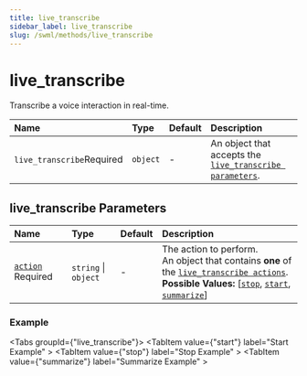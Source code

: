```yaml
---
title: live_transcribe
sidebar_label: live_transcribe
slug: /swml/methods/live_transcribe
---
```



# live_transcribe

Transcribe a voice interaction in real-time.

| Name                                                            | Type     | Default | Description                                                                             |
|:----------------------------------------------------------------|:---------|:--------|:----------------------------------------------------------------------------------------|
| `live_transcribe`<span className="required-arg">Required</span> | `object` | -       | An object that accepts the [`live_transcribe parameters`](#live_transcribe-parameters). |

## **live_transcribe Parameters**

| Name                                                                                            | Type                 | Default | Description                                                                                                                                                                                                                                                                                                             |
|:------------------------------------------------------------------------------------------------|:---------------------|:--------|:------------------------------------------------------------------------------------------------------------------------------------------------------------------------------------------------------------------------------------------------------------------------------------------------------------------------|
| [`action`](/swml/methods/live_transcribe/action) <span className="required-arg">Required</span> | `string` \| `object` | -       | The action to perform.<br/>An object that contains **one** of the [`live_transcribe actions`](./action/index.mdx).<br/>**Possible Values:** [[`stop`](/swml/methods/live_transcribe/action/stop), [`start`](/swml/methods/live_transcribe/action/start), [`summarize`](/swml/methods/live_transcribe/action/summarize)] |


### **Example**

<Tabs groupId={"live_transcribe"}>
  <TabItem value={"start"} label="Start Example" >
    <StartExample />
  </TabItem>
  <TabItem value={"stop"} label="Stop Example" >
    <StopExample />
  </TabItem>
  <TabItem value={"summarize"} label="Summarize Example" >
    <SummarizeExample />
  </TabItem>
</Tabs>
